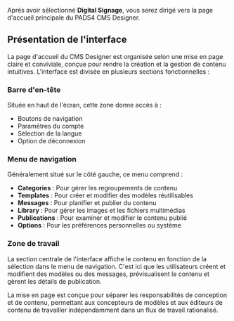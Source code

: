 Après avoir sélectionné **Digital Signage**, vous serez dirigé vers la page d'accueil principale du PADS4 CMS Designer.

## Présentation de l'interface

La page d'accueil du CMS Designer est organisée selon une mise en page claire et conviviale, conçue pour rendre la création et la gestion de contenu intuitives. L'interface est divisée en plusieurs sections fonctionnelles :

### Barre d'en-tête

Située en haut de l'écran, cette zone donne accès à :

* Boutons de navigation
* Paramètres du compte
* Sélection de la langue
* Option de déconnexion

### Menu de navigation

Généralement situé sur le côté gauche, ce menu comprend :

* **Categories** : Pour gérer les regroupements de contenu
* **Templates** : Pour créer et modifier des modèles réutilisables
* **Messages** : Pour planifier et publier du contenu
* **Library** : Pour gérer les images et les fichiers multimédias
* **Publications** : Pour examiner et modifier le contenu publié
* **Options** : Pour les préférences personnelles ou système

### Zone de travail

La section centrale de l'interface affiche le contenu en fonction de la sélection dans le menu de navigation. C'est ici que les utilisateurs créent et modifient des modèles ou des messages, prévisualisent le contenu et gèrent les détails de publication.

La mise en page est conçue pour séparer les responsabilités de conception et de contenu, permettant aux concepteurs de modèles et aux éditeurs de contenu de travailler indépendamment dans un flux de travail rationalisé.
